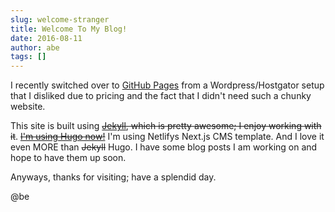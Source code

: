```yaml
---
slug: welcome-stranger
title: Welcome To My Blog!
date: 2016-08-11
author: abe
tags: []
---
```

I recently switched over to [GitHub Pages](https://pages.github.com/) from a Wordpress/Hostgator setup that I disliked due to pricing and the fact that I didn't need such a chunky website.

This site is built using ~~[Jekyll](https://jekyllrb.com/), which is pretty awesome; I enjoy working with it~~. ~~[I'm using Hugo now!](https://gohugo.io/)~~ I'm using Netlifys Next.js CMS template. And I love it even MORE than ~~Jekyll~~ Hugo. I have some blog posts I am working on and hope to have them up soon.

Anyways, thanks for visiting; have a splendid day.

@be